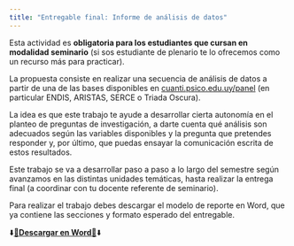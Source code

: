 ```yaml
---
title: "Entregable final: Informe de análisis de datos"
---
```


Esta actividad es **obligatoria para los estudiantes que cursan en modalidad seminario** (si sos estudiante de plenario te lo ofrecemos como un recurso más para practicar).

La propuesta consiste en realizar una secuencia de análisis de datos a partir de una de las bases disponibles en [cuanti.psico.edu.uy/panel](http://cuanti.psico.edu.uy/panel) (en particular ENDIS, ARISTAS, SERCE o Triada Oscura).

La idea es que este trabajo te ayude a desarrollar cierta autonomía en el planteo de preguntas de investigación, a darte cuenta qué análisis son adecuados según las variables disponibles y la pregunta que pretendes responder y, por último, que puedas ensayar la comunicación escrita de estos resultados.

Este trabajo se va a desarrollar paso a paso a lo largo del semestre según avanzamos en las distintas unidades temáticas, hasta realizar la entrega final (a coordinar con tu docente referente de seminario).

Para realizar el trabajo debes descargar el modelo de reporte en Word, que ya contiene las secciones y formato esperado del entregable.

⬇️️️<a href="descargables/entregable_1_2.docx" download>📄**Descargar en Word**📄</a>⬇️
